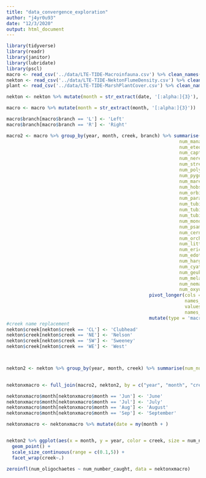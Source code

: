 ```yaml
---
title: "data_convergence_exploration"
author: "j4yr0u93"
date: "12/3/2020"
output: html_document
---
```


```r
library(tidyverse)
library(readr)
library(janitor)
library(lubridate)
library(pscl)
macro <- read_csv('../data/LTE-TIDE-Macroinfauna.csv') %>% clean_names()
nekton <- read_csv('../data/LTE-TIDE-NektonFlumeDensity.csv') %>% clean_names()
plant <- read_csv('../data/LTE-TIDE-MarshPlantCover.csv') %>% clean_names()

nekton <- nekton %>% mutate(month = str_extract(date, '[:alpha:]{3}'), year = as.double(str_extract(date, '[:digit:]{4}')))

macro <- macro %>% mutate(month = str_extract(month, '[:alpha:]{3}'))

macro$branch[macro$branch == 'L'] <- 'Left'
macro$branch[macro$branch == 'R'] <- 'Right'

macro2 <- macro %>% group_by(year, month, creek, branch) %>% summarise(num_fabricia_sabella = sum(num_fabricia_sabella),
                                                               num_manayunkia_aestuarina = sum (num_manayunkia_aestuarina),
                                                               num_eteone_heteropoda = sum(num_eteone_heteropoda),
                                                               num_captiella_capitata = sum(num_captiella_capitata),
                                                               num_nereis_diversicolor = sum(num_nereis_diversicolor),
                                                               num_streblospio_benedicti = sum(num_streblospio_benedicti),
                                                               num_polydora_cornuta = sum(num_polydora_cornuta),
                                                               num_pygospio_elegans = sum(num_pygospio_elegans),
                                                               num_marenzelleria_viridis = sum(num_marenzelleria_viridis),
                                                               num_hobsonia_florida = sum(num_hobsonia_florida),
                                                               num_orbiniidae = sum(num_orbiniidae),
                                                               num_paranais_litoralis = sum(num_paranais_litoralis),
                                                               num_tubificoides_benedeni = sum(num_tubificoides_benedeni),
                                                               num_tubificoides_wasselli = sum(num_tubificoides_wasselli),
                                                               num_tubificoides_brownae = sum(num_tubificoides_brownae),
                                                               num_monopylephorus_sp = sum(num_monopylephorus_sp),
                                                               num_psammoryctides_sp = sum(num_psammoryctides_sp),
                                                               num_cernosvitoviella_immota = sum(num_cernosvitoviella_immota),
                                                               num_orchestia_grillus = sum(num_orchestia_grillus),
                                                               num_littorophiloscia_vittata = sum(num_littorophiloscia_vittata),
                                                               num_erichsonella_attenuata = sum(num_erichsonella_attenuata),
                                                               num_edotea_triloba = sum(num_edotea_triloba),
                                                               num_hargeria_rapax = sum(num_hargeria_rapax),
                                                               num_cyathura_polita = sum(num_cyathura_polita),
                                                               num_geukensia_demissa = sum(num_geukensia_demissa),
                                                               num_melampus_b = sum(num_melampus_b),
                                                               num_nematostella_vectensis = sum(num_nematostella_vectensis),
                                                               num_oxyurostylis_smithi = sum(num_oxyurostylis_smithi)) %>%
                                                    pivot_longer(cols = starts_with('num_'),
                                                                 names_to = 'species',
                                                                 values_to = 'count',
                                                                 names_prefix = 'num_') %>%
                                                    mutate(type = 'macro')
#creek name replacement
nekton$creek[nekton$creek == 'CL'] <- 'Clubhead'
nekton$creek[nekton$creek == 'NE'] <- 'Nelson'
nekton$creek[nekton$creek == 'SW'] <- 'Sweeney'
nekton$creek[nekton$creek == 'WE'] <- 'West'



nekton2 <- nekton %>% group_by(year, month, creek) %>% summarise(num_number_caught = sum(number_caught),
                                                                          num_nekton_density = sum(nekton_density))

nektonxmacro <- full_join(macro2, nekton2, by = c("year", "month", "creek")) %>% na.omit()

nektonxmacro$month[nektonxmacro$month == 'Jun'] <- 'June'
nektonxmacro$month[nektonxmacro$month == 'Jul'] <- 'July'
nektonxmacro$month[nektonxmacro$month == 'Aug'] <- 'August'
nektonxmacro$month[nektonxmacro$month == 'Sep'] <- 'September'

nektonxmacro <- nektonxmacro %>% mutate(date = my(month + )


nekton2 %>% ggplot(aes(x = month, y = year, color = creek, size = num_nekton_density, alpha = 0.3)) +
  geom_point() +
  scale_size_continuous(range = c(0.1,5)) +
  facet_wrap(creek~.)

zeroinfl(num_oligochaetes ~ num_number_caught, data = nektonxmacro)
```